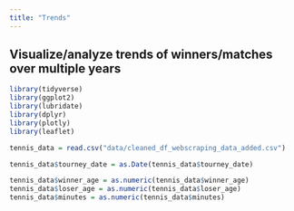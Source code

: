 ```yaml
---
title: "Trends"
---
```


## Visualize/analyze trends of winners/matches over multiple years

```r
library(tidyverse)
library(ggplot2)
library(lubridate)
library(dplyr)
library(plotly)
library(leaflet)

tennis_data = read.csv("data/cleaned_df_webscraping_data_added.csv")

tennis_data$tourney_date = as.Date(tennis_data$tourney_date)

tennis_data$winner_age = as.numeric(tennis_data$winner_age)
tennis_data$loser_age = as.numeric(tennis_data$loser_age)
tennis_data$minutes = as.numeric(tennis_data$minutes)
```